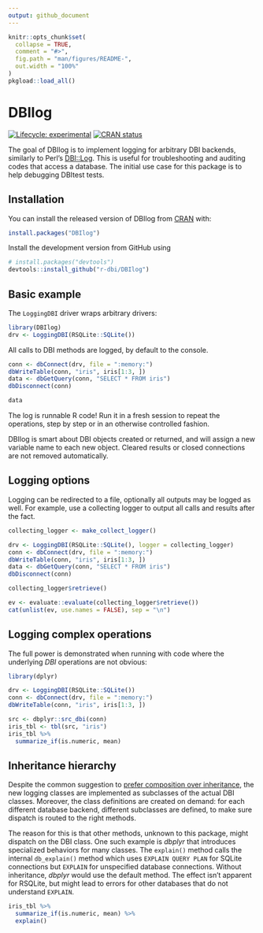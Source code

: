 ```yaml
---
output: github_document
---
```


<!-- README.md is generated from README.Rmd. Please edit that file -->

```r
knitr::opts_chunk$set(
  collapse = TRUE,
  comment = "#>",
  fig.path = "man/figures/README-",
  out.width = "100%"
)
pkgload::load_all()
```

# DBIlog

<!-- badges: start -->
[![Lifecycle: experimental](https://img.shields.io/badge/lifecycle-experimental-orange.svg)](https://www.tidyverse.org/lifecycle/#experimental)
[![CRAN status](https://www.r-pkg.org/badges/version/DBIlog)](https://cran.r-project.org/package=DBIlog)
<!-- badges: end -->

The goal of DBIlog is to implement logging for arbitrary DBI backends, similarly to Perl's [DBI::Log](https://metacpan.org/pod/DBI::Log).
This is useful for troubleshooting and auditing codes that access a database.
The initial use case for this package is to help debugging DBItest tests.

## Installation

You can install the released version of DBIlog from [CRAN](https://CRAN.R-project.org) with:

``` r
install.packages("DBIlog")
```

Install the development version from GitHub using

``` r
# install.packages("devtools")
devtools::install_github("r-dbi/DBIlog")
```


## Basic example

The `LoggingDBI` driver wraps arbitrary drivers:

```r
library(DBIlog)
drv <- LoggingDBI(RSQLite::SQLite())
```


All calls to DBI methods are logged, by default to the console.

```r
conn <- dbConnect(drv, file = ":memory:")
dbWriteTable(conn, "iris", iris[1:3, ])
data <- dbGetQuery(conn, "SELECT * FROM iris")
dbDisconnect(conn)

data
```

The log is runnable R code!
Run it in a fresh session to repeat the operations, step by step or in an otherwise controlled fashion.

DBIlog is smart about DBI objects created or returned, and will assign a new variable name to each new object.
Cleared results or closed connections are not removed automatically.

## Logging options

Logging can be redirected to a file, optionally all outputs may be logged as well.
For example, use a collecting logger to output all calls and results after the fact.


```r
collecting_logger <- make_collect_logger()

drv <- LoggingDBI(RSQLite::SQLite(), logger = collecting_logger)
conn <- dbConnect(drv, file = ":memory:")
dbWriteTable(conn, "iris", iris[1:3, ])
data <- dbGetQuery(conn, "SELECT * FROM iris")
dbDisconnect(conn)

collecting_logger$retrieve()

ev <- evaluate::evaluate(collecting_logger$retrieve())
cat(unlist(ev, use.names = FALSE), sep = "\n")
```

## Logging complex operations

The full power is demonstrated when running with code where the underlying _DBI_ operations are not obvious:

```r
library(dplyr)

drv <- LoggingDBI(RSQLite::SQLite())
conn <- dbConnect(drv, file = ":memory:")
dbWriteTable(conn, "iris", iris[1:3, ])

src <- dbplyr::src_dbi(conn)
iris_tbl <- tbl(src, "iris")
iris_tbl %>%
  summarize_if(is.numeric, mean)
```

## Inheritance hierarchy

Despite the common suggestion to [prefer composition over inheritance](https://en.wikipedia.org/wiki/Composition_over_inheritance), the new logging classes are implemented as subclasses of the actual DBI classes.
Moreover, the class definitions are created on demand: for each different database backend, different subclasses are defined, to make sure dispatch is routed to the right methods.

The reason for this is that other methods, unknown to this package, might dispatch on the DBI class.
One such example is _dbplyr_ that introduces specialized behaviors for many classes.
The `explain()` method calls the internal `db_explain()` method which uses `EXPLAIN QUERY PLAN` for SQLite connections but `EXPLAIN` for unspecified database connections.
Without inheritance, _dbplyr_ would use the default method.
The effect isn't apparent for RSQLite, but might lead to errors for other databases that do not understand `EXPLAIN`.

```r
iris_tbl %>%
  summarize_if(is.numeric, mean) %>% 
  explain()
```
